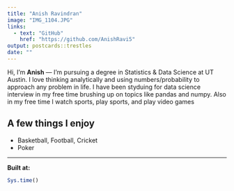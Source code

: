 ```yaml
---
title: "Anish Ravindran"
image: "IMG_1104.JPG"
links:
  - text: "GitHub"
    href: "https://github.com/AnishRavi5"
output: postcards::trestles
date: ""
---
```

  
  Hi, I’m **Anish** — I’m pursuing a degree in Statistics & Data Science at UT Austin. I love thinking analytically and using numbers/probability to approach any problem in life. I have been styduing for data science interview in my free time brushing up on topics like pandas and numpy. Also in my free time I watch sports, play sports, and play video games

## A few things I enjoy
- Basketball, Football, Cricket
- Poker

---
  
  **Built at:**
  
```r
Sys.time()
```
